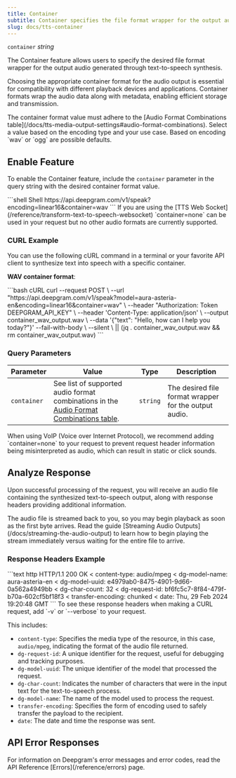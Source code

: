 ```yaml
---
title: Container
subtitle: Container specifies the file format wrapper for the output audio.
slug: docs/tts-container
---
```



`container` *string*

<Markdown src="../snippets/tts-rest.mdx" /> <Markdown src="../snippets/dep-tts-ws.mdx" /> <Markdown src="../snippets/tts-english.mdx" />

The Container feature allows users to specify the desired file format wrapper for the output audio generated through text-to-speech synthesis.

Choosing the appropriate container format for the audio output is essential for compatibility with different playback devices and applications. Container formats wrap the audio data along with metadata, enabling efficient storage and transmission.

<Warning>
  The container format value must adhere to the [Audio Format Combinations table](/docs/tts-media-output-settings#audio-format-combinations). Select a value based on the encoding type and your use case. Based on encoding `wav` or `ogg` are possible defaults.
</Warning>

## Enable Feature

To enable the Container feature, include the `container` parameter in the query string with the desired container format value.

<CodeGroup>
  ```shell Shell
  https://api.deepgram.com/v1/speak?encoding=linear16&container=wav
  ```
</CodeGroup>

<Info>
  If you are using the [TTS Web Socket](/reference/transform-text-to-speech-websocket) `container=none` can be used in your request but no other audio formats are currently supported.
</Info>

### CURL Example

You can use the following cURL command in a terminal or your favorite API client to synthesize text into speech with a specific container.

**WAV container format**:

<CodeGroup>
  ```bash cURL
  curl --request POST \
       --url "https://api.deepgram.com/v1/speak?model=aura-asteria-en&encoding=linear16&container=wav" \
       --header "Authorization: Token DEEPGRAM_API_KEY" \
       --header 'Content-Type: application/json' \
       --output container_wav_output.wav \
       --data '{"text": "Hello, how can I help you today?"}'
       --fail-with-body \
       --silent \
       || (jq . container_wav_output.wav && rm container_wav_output.wav)
  ```
</CodeGroup>

### Query Parameters

| Parameter   | Value                                                                                                                                                | Type     | Description                                           |
| ----------- | ---------------------------------------------------------------------------------------------------------------------------------------------------- | -------- | ----------------------------------------------------- |
| `container` | See list of supported audio format combinations in the [Audio Format Combinations table](/docs/tts-media-output-settings#audio-format-combinations). | `string` | The desired file format wrapper for the output audio. |

<Warning>
  When using VoIP (Voice over Internet Protocol), we recommend adding `container=none` to your request to prevent request header information being misinterpreted as audio, which can result in static or click sounds.
</Warning>

## Analyze Response

Upon successful processing of the request, you will receive an audio file containing the synthesized text-to-speech output, along with response headers providing additional information.

<Info>
  The audio file is streamed back to you, so you may begin playback as soon as the first byte arrives. Read the guide [Streaming Audio Outputs](/docs/streaming-the-audio-output) to learn how to begin playing the stream immediately versus waiting for the entire file to arrive.
</Info>

### Response Headers Example

<CodeGroup>
  ```text http
  HTTP/1.1 200 OK
  < content-type: audio/mpeg
  < dg-model-name: aura-asteria-en
  < dg-model-uuid: e4979ab0-8475-4901-9d66-0a562a4949bb
  < dg-char-count: 32
  < dg-request-id: bf6fc5c7-8f84-479f-b70a-602cf5bf18f3
  < transfer-encoding: chunked
  < date: Thu, 29 Feb 2024 19:20:48 GMT
  ```
</CodeGroup>

<Info>
  To see these response headers when making a CURL request, add `-v` or `--verbose` to your request.
</Info>

This includes:

* `content-type`: Specifies the media type of the resource, in this case, `audio/mpeg`, indicating the format of the audio file returned.
* `dg-request-id`: A unique identifier for the request, useful for debugging and tracking purposes.
* `dg-model-uuid`: The unique identifier of the model that processed the request.
* `dg-char-count`: Indicates the number of characters that were in the input text for the text-to-speech process.
* `dg-model-name`: The name of the model used to process the request.
* `transfer-encoding`: Specifies the form of encoding used to safely transfer the payload to the recipient.
* `date`: The date and time the response was sent.

## API Error Responses

<Info>
  For information on Deepgram's error messages and error codes, read the API Reference [Errors](/reference/errors) page.
</Info>
